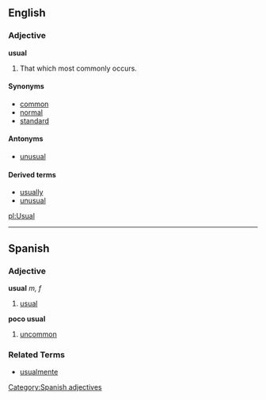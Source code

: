 ==English==
===Adjective===
'''usual'''

#That which most commonly occurs.

====Synonyms====
*[[common]]
*[[normal]]
*[[standard]]

====Antonyms====
*[[unusual]]

====Derived terms====
*[[usually]]
*[[unusual]]

[[pl:Usual]]
----

== Spanish ==
=== Adjective ===
'''usual''' ''m, f''
# [[usual]]
'''poco usual'''
# [[uncommon]]

=== Related Terms ===
*[[usualmente]]

[[Category:Spanish adjectives]]
